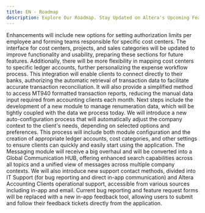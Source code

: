 ```yaml
---
title: EN - Roadmap
description: Explore Our Roadmap. Stay Updated on Altera's Upcoming Features and Enhancements.
---
```




<Steps>
    <Step icon="arrow-progress" title="10.2024 - Expense Workflow Enhancements">
        Enhancements will include new options for setting authorization limits per employee and forming teams responsible for specific cost centers. The interface for cost centers, projects, and sales categories will be updated to improve functionality and usability, preparing these sections for future features. Additionally, there will be more flexibility in mapping cost centers to specific ledger accounts, further personalizing the expense workflow process.
    </Step>
    <Step icon="building-columns" title="Q4 2024 - Open Banking - Renumerations">
        This integration will enable clients to connect directly to their banks, authorizing the automatic retrieval of transaction data to facilitate accurate transaction reconciliation. It will also provide a simplified method to access MT940 formatted transaction reports, reducing the manual data input required from accounting clients each month.
        Next steps include the development of a new module to manage renumeration data, which will be tightly coupled with the data we process today.
    </Step>
    <Step icon="tune" title="Q4 2024 - Advanced Auto-Configuration Process">
        We will introduce a new auto-configuration process that will automatically adjust the company context to the client's needs, depending on selected options and preferences. This process will include both module configuration and the creation of appropriate ledger accounts, cost categories, and other settings to ensure clients can quickly and easily start using the application.
    </Step>
    <Step icon="comments" title="Q1 2025 - Global Communication HUB">
        The Messaging module will receive a big overhaul and will be converted into a Global Communication HUB, offering enhanced search capabilities across all topics and a unified view of messages across multiple company contexts.
        We will also introduce new support contact methods, divided into IT Support (for bug reporting and direct in-app communication) and Altera Accounting Clients operational support, accessible from various sources including in-app and email.
        Current bug reporting and feature request forms will be replaced with a new in-app feedback tool, allowing users to submit and follow their feedback tickets directly from the application.
    </Step>
</Steps>

